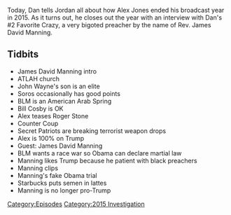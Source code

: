 {{DEFAULTSORT:
    #_EPISODE_0089:December 31, 2015
}}{{Episode
    | title           = December 31, 2015
    | caption         = [https://knowledgefight.libsyn.com/knowledge-fight-dec-31-2015 Listen to this episode on Libsyn]
    | episodeNumber   = 89
    | length          = 01:44:00
    | airDate         = October 9, 2017
    | coverageDate    = December 31, 2015
    | episodeType     = [[:Category:2015 Investigation|2015 Investigation]]
    | appearance      = [[James David Manning]], [[George Soros]]
    | oocDrop         = Someone - Sodomite sent me a bucket of poop
    | previousEpisode = [[88: The 2015 Investigation Ends]]
    | nextEpisode     = [[90: October 10, 2017]]
}}

{{Stub}}

Today, Dan tells Jordan all about how Alex Jones ended his broadcast year in 2015. As it turns out, he closes out the year with an interview with Dan's #2 Favorite Crazy, a very bigoted preacher by the name of Rev. James David Manning.

==Tidbits==

*James David Manning intro
*ATLAH church
*John Wayne's son is an elite
*Soros occasionally has good points
*BLM is an American Arab Spring
*Bill Cosby is OK
*Alex teases Roger Stone
*Counter Coup
*Secret Patriots are breaking terrorist weapon drops
*Alex is 100% on Trump
*Guest: James David Manning
*BLM wants a race war so Obama can declare martial law
*Manning likes Trump because he patient with black preachers
*Manning clips
*Manning's fake Obama trial
*Starbucks puts semen in lattes
*Manning is no longer pro-Trump

[[Category:Episodes]]
[[Category:2015 Investigation]]
